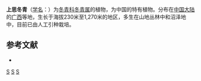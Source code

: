 {{Speciesbox 
| taxon = Ilex peiradena
| authority = [[胡秀英|S. Y. Hu]]
}}
'''上思冬青'''（[[学名|学名]]：{{lang|la|''Ilex peiradena''}}）为[[冬青科|冬青科]][[冬青属|冬青属]]的植物，为中国的特有植物。分布在[[中国大陆|中国大陆]]的[[广西|广西]]等地，生长于海拔230米至1,270米的地区，多生在山地丛林中和沼泽地中，目前已由人工引种栽培。

== 参考文献 ==
<div class="references-small">
* {{cite web| url =http://www.bioinfo.cn/db05/KmzwSpecies.php?action=view&id=14193| title =上思冬青| work =《中国高等植物数据库全库》| publisher =中国科学院微生物研究所| author =昆明植物研究所| accessdate =2009-02-24| deadurl =yes| archiveurl =https://web.archive.org/web/20160305071954/http://www.bioinfo.cn/db05/KmzwSpecies.php?action=view&id=14193| archivedate =2016-03-05}}
</div>
{{Taxonbar|from=Q5472090}}

[[Category:冬青属|S]]
[[Category:中國特有植物|S]]
[[Category:广西植物|S]]